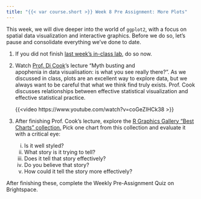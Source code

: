 ```yaml
---
title: "{{< var course.short >}} Week 8 Pre Assignment: More Plots"
---
```


This week, we will dive deeper into the world of `ggplot2`, with a focus
on spatial data visualization and interactive graphics. Before we do so, 
let's pause and consolidate everything we've done to date. 

1. If you did not finish [last week's in-class lab](../labs/lab07.html), 
   do so now.

2. Watch [Prof. Di Cook](https://www.dicook.org/)'s lecture "Myth busting and  
   apophenia in data visualisation: is what you see really there?". As we 
   discussed in class, plots are an excellent way to explore data, but we
   always want to be careful that what we think find truly exists. Prof. Cook
   discusses relationships between effective statistical visualization and 
   effective statistical practice.

   {{<video https://www.youtube.com/watch?v=coGeZIHCk38 >}}
   
3. After finishing Prof. Cook's lecture, explore the [R Graphics Gallery
   "Best Charts" collection.](https://r-graph-gallery.com/best-r-chart-examples)
   Pick one chart from this collection and evaluate it with a critical eye:
   
   i) Is it well styled?
   ii) What story is it trying to tell?
   iii) Does it tell that story effectively?
   iv) Do you believe that story? 
   v) How could it tell the story more effectively?
   
After finishing these, complete the Weekly Pre-Assignment Quiz on Brightspace.
